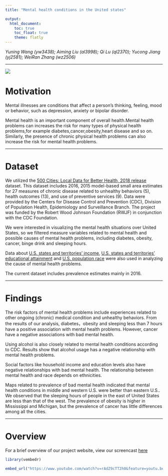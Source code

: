 ```yaml
---
title: "Mental health conditions in the United states"

output: 
  html_document:
    toc: true
    toc_float: true
    theme: flatly
---
```


*Yuning Wang (yw3438); Aiming Liu (al3998); Qi Lu (ql2370); Yucong Jiang (yj2581); WeiRan Zhang (wz2506)*

***

![](mental health.jpg)

# Motivation

  Mental illnesses are conditions that affect a person’s thinking, feeling, mood or behavior, such as depression, anxiety or bipolar disorder.  
  
  Mental health is an important component of overall health.Mental health problems can increases the risk for many types of physical health problems,for example diabetes,cancer,obesity,heart disease and so on. Similarly, the presence of chronic physical health problems can also increase the risk for mental health problems.

***

# Dataset

We utilized the [500 Cities: Local Data for Better Health, 2018 release](https://chronicdata.cdc.gov/500-Cities/500-Cities-Local-Data-for-Better-Health-2018-relea/6vp6-wxuq/data) dataset. This dataset includes 2016, 2015 model-based small area estimates for 27 measures of chronic disease related to unhealthy behaviors (5), health outcomes (13), and use of preventive services (9). Data were provided by the Centers for Disease Control and Prevention (CDC), Division of Population Health, Epidemiology and Surveillance Branch. The project was funded by the Robert Wood Johnson Foundation (RWJF) in conjunction with the CDC Foundation.

We were interested in visualizing the mental health situations over United States, so we filtered measure variables related to mental health and possible causes of mental health problems, including diabetes, obesity, cancer, binge drink and sleeping hours. 

Data about [U.S. states and territories' income](https://en.wikipedia.org/wiki/List_of_U.S._states_and_territories_by_income), [U.S. states and territories' educational attainment](https://en.wikipedia.org/wiki/List_of_U.S._states_and_territories_by_educational_attainment) and [U.S. population race](https://www.census.gov/newsroom/facts-for-features/2016/cb16-ff01.html) were also used in analyzing the cause of mental health problems.

The current dataset includes prevalence estimates mainly in 2016.
 
***

# Findings

The risk factors of mental health problems include experiences related to other ongoing (chronic) medical condition and unhealthy behaviors. From the results of our analysis, diabetes，obesity and sleeping less than 7 hours have a positive association with mental health problems. However, cancer have a negative associations with bad mental health.

Using alcohol is also closely related to mental health conditions according to CDC. Results show that alcohol usage has a negative relationship with mental health problems. 

Social factors like household income and education levels also have  negative relationships with bad mental health. The relationship between mental health and race depends on ethnicities.

Maps related to prevalence of bad mental health indicated that mental health conditions in middle and western U.S. were better than eastern U.S.. We observed that the sleeping hours of people in the east of United States are less than that of the west. The prevalence of obesity is higher in Mississippi and Michigan, but the prevalence of cancer has little differences among all the cities.

***

# Overview
For a brief overview of our project website, view our screencast [here](https://www.youtube.com/watch?v=rAdZ9cTT2h0&feature=youtu.be)


```r
library(vembedr)
```
```r
embed_url("https://www.youtube.com/watch?v=rAdZ9cTT2h0&feature=youtu.be")
```



